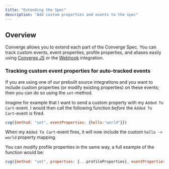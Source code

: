```yaml
---
title: "Extending the Spec"
description: "Add custom properties and events to the spec"
---
```


## Overview
Converge allows you to extend each part of the Converge Spec. 
You can track custom events, event properties, profile properties, and aliases easily using [Converge JS](/sources/website-integrations/converge-pixel) or the [Webhook](/sources/server-integrations/webhook) integration.


### Tracking custom event properties for auto-tracked events

If you are using one of our prebuilt source integrations and you want to include custom properties (or modify existing properties) on these events; then you can do so using the `set`-method.

Imagine for example that I want to send a custom property with my `Added To Cart`-event. 
I would then call the following function  _before_ the `Added To Cart`-event is fired.

```js
cvg({method: "set", eventProperties: {hello:"world"}})
```

When my `Added To Cart`-event fires, it will now include the custom `hello -> world` property mapping.

You can modify profile properties in the same way, a full example of the function would be:

```js
cvg({method: "set", properties: {...profileProperties}, eventProperties: {...eventProperties}})
```

